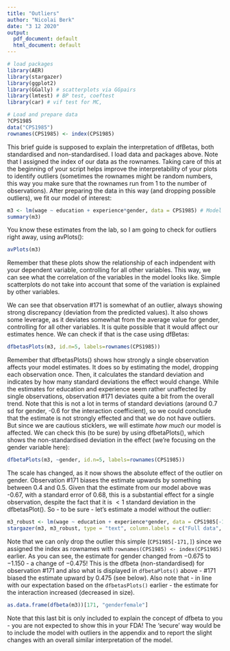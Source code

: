 ```yaml
---
title: "Outliers"
author: "Nicolai Berk"
date: "3 12 2020"
output:
  pdf_document: default
  html_document: default
---
```


```r
# load packages
library(AER)
library(stargazer)
library(ggplot2)
library(GGally) # scatterplots via GGpairs
library(lmtest) # BP test, coeftest
library(car) # vif test for MC, 

# Load and prepare data
?CPS1985
data("CPS1985")
rownames(CPS1985) <- index(CPS1985)
```

This brief guide is supposed to explain the interpretation of dfBetas, both standardised and non-standardised. I load data and packages above. Note that I assigned the index of our data as the rownames. Taking care of this at the beginning of your script helps improve the interpretability of your plots to identify outliers (sometimes the rownames might be random numbers, this way you make sure that the rownames run from 1 to the number of observations).  After preparing the data in this way (and dropping possible outliers), we fit our model of interest:

```r
m3 <- lm(wage ~ education + experience*gender, data = CPS1985) # Model with interaction.
summary(m3)
```
You know these estimates from the lab, so I am going to check for outliers right away, using avPlots():

```r
avPlots(m3)
```

Remember that these plots show the relationship of each indpendent with your dependent variable, controlling for all other variables. This way, we can see what the correlation of the variables in the model looks like. Simple scatterplots do not take into account that some of the variation is explained by other variables.

We can see that observation #171 is somewhat of an outlier, always showing strong discrepancy (deviation from the predicted values). It also shows some leverage, as it deviates somewhat from the average value for gender, controlling for all other variables. It is quite possible that it would affect our estimates hence. We can check if that is the case using dfBetas:

```r
dfbetasPlots(m3, id.n=5, labels=rownames(CPS1985))
```

Remember that dfbetasPlots() shows how strongly a single observation affects your model estimates. It does so by estimating the model, dropping each observation once. Then, it calculates the standard deviation and indicates by how many standard deviations the effect would change. While the estimates for education and experience seem rather unaffected by single observations, observation #171 deviates quite a bit from the overall trend. Note that this is not a lot in terms of standard deviations (around 0.7 sd for gender, -0.6 for the interaction coefficient), so we could conclude that the estimate is not strongly effected and that we do not have outliers. But since we are cautious sticklers, we will estimate *how much* our model is affected. We can check this (to be sure) by using dfbetaPlots(), which shows the non-standardised deviation in the effect (we're focusing on the gender variable here):

```r
dfbetaPlots(m3, ~gender, id.n=5, labels=rownames(CPS1985))
```

The scale has changed, as it now shows the absolute effect of the outlier on gender. Observation #171 biases the estimate upwards by something between 0.4 and 0.5. Given that the estimate from our model above was -0.67, with a standard error of 0.68, this is a substantial effect for a single observation, despite the fact that it is $<1$ standard deviation in the dfbetasPlot(). So - to be sure - let's estimate a model without the outlier:


```r
m3_robust <- lm(wage ~ education + experience*gender, data = CPS1985[-171,]) # Model without outlier
stargazer(m3, m3_robust, type = "text", column.labels = c("Full data", "No Outliers"))
```
Note that we can only drop the outlier this simple (```CPS1985[-171,]```) since we assigned the index as rownames with ```rownames(CPS1985) <- index(CPS1985)``` earlier. As you can see, the estimate for gender changed from $-0.675$ to $-1.150$ - a change of $-0.475$! This is the dfbeta (non-standardised) for observation #171 and also what is displayed in ```dfbetaPlots()``` above - #171 biased the estimate upward by $0.475$ (see below). Also note that - in line with our expectation based on the ```dfbetasPlots()``` earlier - the estimate for the interaction increased (decreased in size).

```r
as.data.frame(dfbeta(m3))[171, "genderfemale"]
```

Note that this last bit is only included to explain the concept of dfbeta to you - you are not expected to show this in your FDA! The 'secure' way would be to include the model with outliers in the appendix and to report the slight changes with an overall similar interpretation of the model.
